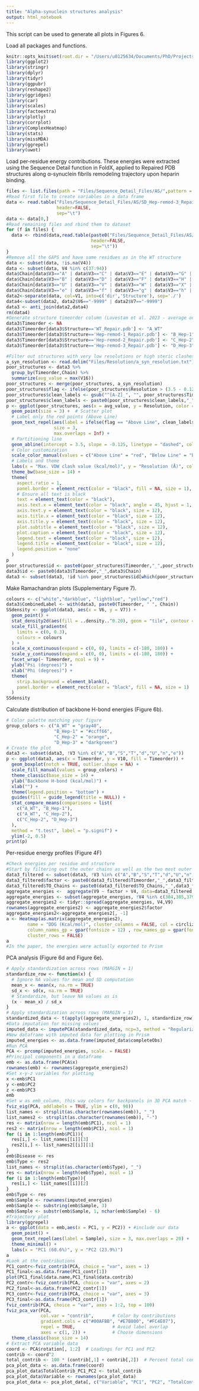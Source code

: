 ```yaml
---
title: "Alpha-synuclein structures analysis"
output: html_notebook
---
```


This script can be used to generate all plots in Figures 6. 

Load all packages and functions.

```r
knitr::opts_knit$set(root.dir = "/Users/u0125634/Documents/PhD/Projects/Time_series_structures/Time_series_structures_Nikos")
library(ggplot2)
library(stringr)
library(dplyr)
library(tidyr)
library(ggpubr)
library(reshape2)
library(ggridges)
library(car)
library(scales)
library(factoextra)
library(plotly)
library(corrplot)
library(ComplexHeatmap)
library(stats)
library(missMDA)
library(ggrepel)
library(uwot)
```

Load per-residue energy contributions. These energies were extracted using the Sequence Detail function in FoldX, applied to Repaired PDB structures along α-synuclein fibrils remodeling trajectory upon heparin binding.

```r
files <- list.files(path = "Files/Sequence_Detail_Files/AS/",pattern = ".fxout")
#Read first file to create variables in a data frame
data <- read.table("Files/Sequence_Detail_Files/AS/SD_Hep-remod-3_Repair.fxout",
                   header=FALSE,
                   sep="\t")
data <- data[0,]
#Read remaining files and rbind them to dataset
for (f in files) {
  data <- rbind(data,read.table(paste0("Files/Sequence_Detail_Files/AS/",f),
                                header=FALSE,
                                sep="\t"))
}
#Remove all the GAPS and have same residues as in the WT structure
data <- subset(data, !is.na(V4))
data <- subset(data, V4 %in% c(37:94))
data$Chain[data$V3=="A" | data$V3=="C" | data$V3=="E" | data$V3=="G" | data$V3=="I" | data$V3=="K" | data$V3=="M" | data$V3=="O" | data$V3=="Q" | data$V3=="S"] <- "A-stack"
data$Chain[data$V3=="B" | data$V3=="D" | data$V3=="F" | data$V3=="H" | data$V3=="J" | data$V3=="L" | data$V3=="N" | data$V3=="P" | data$V3=="R" | data$V3=="T"] <- "B-stack"
data$Chain[data$V3=="U" | data$V3=="V" | data$V3=="W" | data$V3=="X" | data$V3=="Y" | data$V3=="Z" | data$V3=="a" | data$V3=="b" | data$V3=="c" | data$V3=="d"] <- "U-stack"
data$Chain[data$V3=="e" | data$V3=="f" | data$V3=="g" | data$V3=="h" | data$V3=="i" | data$V3=="j" | data$V3=="k" | data$V3=="l" | data$V3=="m" | data$V3=="n"] <- "e-stack"
data2<-separate(data, col=V1, into=c('dir','Structure'), sep='./')
data4<-subset(data2, data2$V6=="-9999" | data2$V7=="-9999")
data3 <- anti_join(data2,data4)
rm(data4)
#Generate structure timeorder column (Lovestam et al. 2023 - average occurence)
data3$Timeorder <- NA
data3$Timeorder[data3$Structure=='WT_Repair.pdb'] <- "A_WT"
data3$Timeorder[data3$Structure=='Hep-remod-1_Repair.pdb'] <- "B_Hep-1"
data3$Timeorder[data3$Structure=='Hep-remod-2_Repair.pdb'] <- "C_Hep-2"
data3$Timeorder[data3$Structure=='Hep-remod-3_Repair.pdb'] <- "D_Hep-3"

#Filter out structures with very low resolutions or high steric clashes
a_syn_resolution <- read.delim("Files/Resolution/a_syn_resolution.txt")
poor_structures <- data3 %>%
  group_by(Timeorder,Chain) %>%
  summarize(avg_value = max(V16))
poor_structures <- merge(poor_structures, a_syn_resolution)
poor_structures$flag <- ifelse(poor_structures$Resolution > (3.5 - 0.125 * poor_structures$avg_value), "Above Line", "Below Line")
poor_structures$clean_labels <- gsub("^[A-Z]_", "", poor_structures$Timeorder)
poor_structures$clean_labels <- paste0(poor_structures$clean_labels,"_",poor_structures$Chain)
p <- ggplot(poor_structures, aes(x = avg_value, y = Resolution, color = flag)) +
  geom_point(size = 3) +  # Scatter plot
  # Label only the red points (Above Line)
  geom_text_repel(aes(label = ifelse(flag == "Above Line", clean_labels, NA)), 
                  size = 3, 
                  max.overlaps = Inf) +  
  # Partitioning line
  geom_abline(intercept = 3.5, slope = -0.125, linetype = "dashed", color = "black", size = 1) +  
  # Color customization
  scale_color_manual(values = c("Above Line" = "red", "Below Line" = "black")) +  
  # Labels and theme
  labs(x = "Max. VDW clash value (kcal/mol)", y = "Resolution (Å)", color = "Status") +
  theme_bw(base_size = 14) +  
  theme(
    aspect.ratio = 1,  
    panel.border = element_rect(color = "black", fill = NA, size = 1),  
    # Ensure all text is black
    text = element_text(color = "black"),  
    axis.text.x = element_text(color = "black", angle = 45, hjust = 1, size = 12),  
    axis.text.y = element_text(color = "black", size = 12),  
    axis.title.x = element_text(color = "black", size = 12),  
    axis.title.y = element_text(color = "black", size = 12),  
    plot.subtitle = element_text(color = "black", size = 12),  
    plot.caption = element_text(color = "black", size = 12),  
    legend.text = element_text(color = "black", size = 12),  
    legend.title = element_text(color = "black", size = 12),  
    legend.position = "none"
  )
p
poor_structures$id <- paste0(poor_structures$Timeorder,"_",poor_structures$Chain)
data3$id <- paste0(data3$Timeorder,"_",data3$Chain)
data3 <- subset(data3, !id %in% poor_structures$id[which(poor_structures$flag == "Above Line")])
```

Make Ramachandran plots (Supplementary Figure 7).

```r
colours <- c("white","darkblue", "lightblue", "yellow","red")
data3$CombinedLabel <- with(data3, paste0(Timeorder, " ", Chain))
SSdensity <- ggplot(data3, aes(x = V6, y = V7)) +
  geom_point() + 
  stat_density2d(aes(fill = ..density..^0.20), geom = "tile", contour = FALSE) + 
  scale_fill_gradientn(
    limits = c(0, 0.3),
    colours = colours
  ) +
  scale_x_continuous(expand = c(0, 0), limits = c(-180, 180)) +
  scale_y_continuous(expand = c(0, 0), limits = c(-180, 180)) +
  facet_wrap(~ Timeorder, ncol = 9) +
  ylab("Psi (degrees)") +
  xlab("Phi (degrees)") +
  theme(
    strip.background = element_blank(),
    panel.border = element_rect(color = "black", fill = NA, size = 1)
  )
SSdensity
```

Calculate distribution of backbone H-bond energies (Figure 6b).

```r
# Color palette matching your figure
group_colors <- c("A_WT" = "gray40",
                  "B_Hep-1" = "#ccff66",
                  "C_Hep-2" = "orange",
                  "D_Hep-3" = "darkgreen")
# Create the plot
data3 <- subset(data3, !V3 %in% c("A","B","S","T","d","U","n","e"))
p <- ggplot(data3, aes(x = Timeorder, y = V10, fill = Timeorder)) +
  geom_boxplot(notch = TRUE, outlier.shape = NA) +
  scale_fill_manual(values = group_colors) +
  theme_classic(base_size = 14) +
  ylab("Backbone H-bond (kcal/mol)") +
  xlab("") +
  theme(legend.position = "bottom") +
  guides(fill = guide_legend(title = NULL)) +
  stat_compare_means(comparisons = list(
    c("A_WT", "B_Hep-1"),
    c("A_WT", "C_Hep-2"),
    c("C_Hep-2", "D_Hep-3")
  ),
  method = "t.test", label = "p.signif") +
  ylim(-2, 0.5)
print(p)
```

Per-residue energy profiles (Figure 4F)

```r
#Check energies per residue and structure
#Start by filtering out the outer chains as well as the two most outer residues
data3_filtered <- subset(data3, !V3 %in% c("A","B","S","T","d","U","n","e"))
data3_filtered$factor <- paste0(data3_filtered$Timeorder,"_",data3_filtered$Chain)
data3_filtered$TO_Chains <- paste0(data3_filtered$TO_Chains,"_",data3_filtered$type)
aggregate_energies <-  aggregate(V9 ~ factor + V4, data=data3_filtered, FUN="mean")
aggregate_energies <- subset(aggregate_energies, !V4 %in% c(304,305,379))
aggregate_energies2 <- tidyr::spread(aggregate_energies, V4,V9)
rownames(aggregate_energies2) <- aggregate_energies2$factor
aggregate_energies2<-aggregate_energies2[, -1]
a <- Heatmap(as.matrix(aggregate_energies2), 
        name = "DDG (Kcal/mol)", cluster_columns = FALSE, col = circlize::colorRamp2(c(3,0,-3), c("red", "white", "blue")),
        column_names_gp = gpar(fontsize = 12) , row_names_gp = gpar(fontsize = 12),border_gp = gpar(col = "black", lty = 1),
        cluster_rows = FALSE)
a
#In the paper, the energies were actually exported to Prism
```

PCA analysis (Figure 6d and Figure 6e).

```r
# Apply standardization across rows (MARGIN = 1)
standardize_row <- function(x) {
  # Ignore NA values for mean and SD computation
  mean_x <- mean(x, na.rm = TRUE)
  sd_x <- sd(x, na.rm = TRUE)
  # Standardize, but leave NA values as is
  (x - mean_x) / sd_x
}
# Apply standardization across rows (MARGIN = 1)
standardized_data <- t(apply((aggregate_energies2), 1, standardize_row))
#Data imputation for missing values
imputed_data <- imputePCA(standardized_data, ncp=3, method = "Regularized")
#New dataframe with imputed data for plotting in Prism
imputed_energies <- as.data.frame(imputed_data$completeObs)
#Run PCA
PCA <- prcomp(imputed_energies, scale. = FALSE)
#Principal components in a dataframe
emb <- as.data.frame(PCA$x)
rownames(emb) <- rownames(aggregate_energies2) 
#Set x-y-z variables for plotting
x <-emb$PC1
y <-emb$PC2
z <-emb$PC3
emb
#Set w as emb_column, this way colors for backpanels in 3D PCA match - ylab for label positioning
fviz_eig(PCA, addlabels = TRUE, ylim = c(0, 90))
list_names <- strsplit(as.character(rownames(emb)), "_")
list_names2 <- strsplit(as.character(rownames(emb)), "-")
res <- matrix(nrow = length(emb$PC1), ncol = 1)
res2 <- matrix(nrow = length(emb$PC1), ncol = 1)
for (i in 1:length(emb$PC1)){
  res[i,] <- list_names[[i]][3]
  res2[i,] <- list_names2[[i]][1]
}
emb$Disease <- res
emb$Type <- res2
list_names <- strsplit(as.character(emb$Type), "_")
res <- matrix(nrow = length(emb$Type), ncol = 1)
for (i in 1:length(emb$Type)){
  res[i,] <- list_names[[i]][2]
}
emb$Type <- res
emb$Sample <- rownames(imputed_energies)
emb$Sample <- substring(emb$Sample, 3)
emb$Sample <- substr(emb$Sample, 1, nchar(emb$Sample) - 6)
#Trajectory plot
library(ggrepel)
a <- ggplot(data = emb,aes(x = PC1, y = PC2)) + #include our data
  geom_point() +
  geom_text_repel(aes(label = Sample), size = 3, max.overlaps = 20) +
  theme_minimal() +
  labs(x = "PC1 (60.6%)", y = "PC2 (23.9%)")
a
#Look at the contributions
PC1_contr<-fviz_contrib(PCA, choice = "var", axes = 1)
PC1_final<-as.data.frame(PC1_contr[1])
plot(PC1_final$data.name,PC1_final$data.contrib)
PC2_contr<-fviz_contrib(PCA, choice = "var", axes = 2)
PC2_final<-as.data.frame(PC2_contr[1])
PC3_contr<-fviz_contrib(PCA, choice = "var", axes = 3)
PC3_final<-as.data.frame(PC3_contr[1])
fviz_contrib(PCA, choice = "var", axes = 1:2, top = 100)
fviz_pca_var(PCA,
             col.var = "contrib",       # Color by contributions
             gradient.cols = c("#00AFBB", "#E7B800", "#FC4E07"),
             repel = TRUE,              # Avoid label overlap
             axes = c(1, 2)) +          # Choose dimensions
  theme_classic(base_size = 14)
# Extract PCA variable data
coord <- PCA$rotation[, 1:2]  # Loadings for PC1 and PC2
contrib <- coord^2
total_contrib <- 100 * (contrib[,1] + contrib[,2])  # Percent total contribution
pca_plot_data <- as.data.frame(coord)
pca_plot_data$TotalContrib_PC1_PC2 <- total_contrib
pca_plot_data$Variable <- rownames(pca_plot_data)
pca_plot_data <- pca_plot_data[, c("Variable", "PC1", "PC2", "TotalContrib_PC1_PC2")]
```


